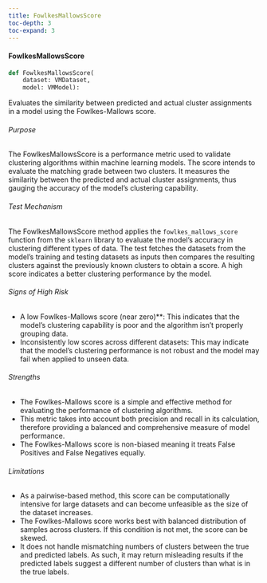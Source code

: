 ```yaml
---
title: FowlkesMallowsScore
toc-depth: 3
toc-expand: 3
---
```







#### FowlkesMallowsScore

```python
def FowlkesMallowsScore(
    dataset: VMDataset,
    model: VMModel):
```

Evaluates the similarity between predicted and actual cluster assignments in a model using the Fowlkes-Mallows
score.

###### Purpose

The FowlkesMallowsScore is a performance metric used to validate clustering algorithms within machine learning
models. The score intends to evaluate the matching grade between two clusters. It measures the similarity between
the predicted and actual cluster assignments, thus gauging the accuracy of the model's clustering capability.

###### Test Mechanism

The FowlkesMallowsScore method applies the `fowlkes_mallows_score` function from the `sklearn` library to evaluate
the model's accuracy in clustering different types of data. The test fetches the datasets from the model's training
and testing datasets as inputs then compares the resulting clusters against the previously known clusters to obtain
a score. A high score indicates a better clustering performance by the model.

###### Signs of High Risk

- A low Fowlkes-Mallows score (near zero)**: This indicates that the model's clustering capability is poor and the
algorithm isn't properly grouping data.
- Inconsistently low scores across different datasets: This may indicate that the model's clustering performance is
not robust and the model may fail when applied to unseen data.

###### Strengths

- The Fowlkes-Mallows score is a simple and effective method for evaluating the performance of clustering
algorithms.
- This metric takes into account both precision and recall in its calculation, therefore providing a balanced and
comprehensive measure of model performance.
- The Fowlkes-Mallows score is non-biased meaning it treats False Positives and False Negatives equally.

###### Limitations

- As a pairwise-based method, this score can be computationally intensive for large datasets and can become
unfeasible as the size of the dataset increases.
- The Fowlkes-Mallows score works best with balanced distribution of samples across clusters. If this condition is
not met, the score can be skewed.
- It does not handle mismatching numbers of clusters between the true and predicted labels. As such, it may return
misleading results if the predicted labels suggest a different number of clusters than what is in the true labels.




 